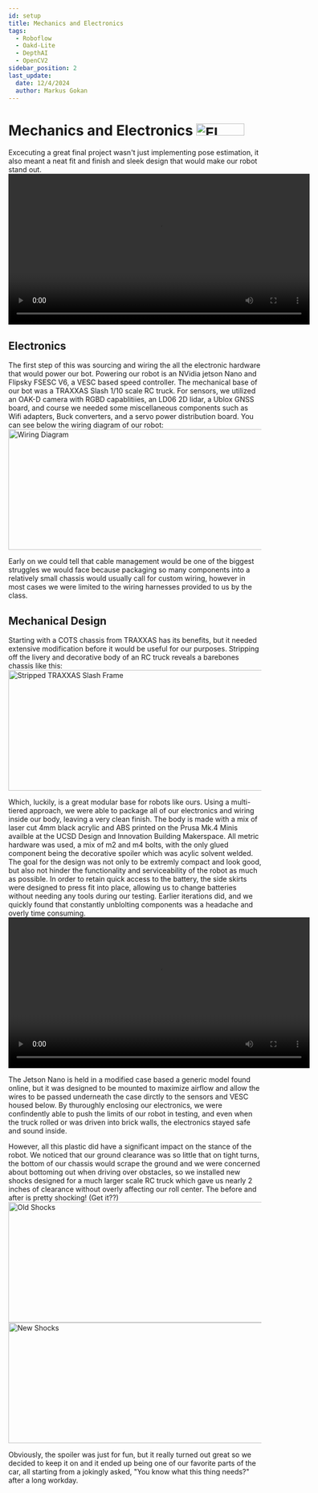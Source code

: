 ```yaml
---
id: setup
title: Mechanics and Electronics
tags:
  - Roboflow
  - Oakd-Lite
  - DepthAI
  - OpenCV2
sidebar_position: 2
last_update:
  date: 12/4/2024
  author: Markus Gokan
---
```



# Mechanics and Electronics <img src="docusaurus/static/img/car1.png" width="96" height="24" alt="El Cochito"/>

Excecuting a great final project wasn't just implementing pose estimation, it also meant a neat fit and finish and sleek design that would make our robot stand out.
<video controls width = "600">
  <source src="/docusaurus/static/img/148CARASSEMBLY.mp4" type="video/mp4"/>
  Video Unsupported by Browser"
</video>

## Electronics
The first step of this was sourcing and wiring the all the electronic hardware that would power our bot. Powering our robot is an NVidia jetson Nano and Flipsky FSESC V6, a VESC based speed controller. The mechanical base of our bot was a TRAXXAS Slash 1/10 scale RC truck. For sensors, we utilized an OAK-D camera with RGBD capablitiies, an LD06 2D lidar, a Ublox GNSS board, and course we needed some miscellaneous components such as Wifi adapters, Buck converters, and a servo power distribution board. You can see below the wiring diagram of our robot:
<img src="docusaurus/static/img/wiringdiagramt2.png" width="960" height="240" alt="Wiring Diagram"/>

Early on we could tell that cable management would be one of the biggest struggles we would face because packaging so many components into a relatively small chassis would usually call for custom wiring, however in most cases we were limited to the wiring harnesses provided to us by the class.


## Mechanical Design

Starting with a COTS chassis from TRAXXAS has its benefits, but it needed extensive modification before it would be useful for our purposes. Stripping off the livery and decorative body of an RC truck reveals a barebones chassis like this:
 <img src="docusaurus/static/img/traxxes.png" width="960" height="240" alt="Stripped TRAXXAS Slash Frame"/>

Which, luckily, is a great modular base for robots like ours. Using a multi-tiered approach, we were able to package all of our electronics and wiring inside our body, leaving a very clean finish. The body is made with a mix of laser cut 4mm black acrylic and ABS printed on the Prusa Mk.4 Minis availble at the UCSD Design and Innovation Building Makerspace. All metric hardware was used, a mix of m2 and m4 bolts, with the only glued component being the decorative spoiler which was acylic solvent welded. The goal for the design was not only to be extremly compact and look good, but also not hinder the functionality and serviceability of the robot as much as possible. In order to retain quick access to the battery, the side skirts were designed to press fit into place, allowing us to change batteries without needing any tools during our testing. Earlier iterations did, and we quickly found that constantly unblolting components was a headache and overly time consuming. 
<video controls width = "600">
  <source src="docusaurus/static/img/Assembly_2024-Dec-15_06-12-27AM-000_CustomizedView11119014967_mp4 copy.mp4" type = "video/mp4"/>
  Video Unsupported by Browser
</video>

The Jetson Nano is held in a modified case based a generic model found online, but it was designed to be mounted to maximize airflow and allow the wires to be passed underneath the case dirctly to the sensors and VESC housed below. By thuroughly enclosing our electronics, we were confindently able to push the limits of our robot in testing, and even when the truck rolled or was driven into brick walls, the electronics stayed safe and sound inside.

However, all this plastic did have a significant impact on the stance of the robot. We noticed that our ground clearance was so little that on tight turns, the bottom of our chassis would scrape the ground and we were concerned about bottoming out when driving over obstacles, so we installed new shocks designed for a much larger scale RC truck which gave us nearly 2 inches of clearance without overly affecting our roll center. The before and after is pretty shocking! (Get it??)
 <img src="docusaurus/static/img/IMG_5185.jpg" width="960" height="240" alt="Old Shocks"/> <img src="docusaurus/static/img/IMG_5195.jpg" width="960" height="240" alt="New Shocks"/>

Obviously, the spoiler was just for fun, but it really turned out great so we decided to keep it on and it ended up being one of our favorite parts of the car, all starting from a jokingly asked, "You know what this thing needs?" after a long workday. 